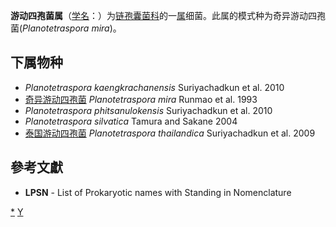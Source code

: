 {{Automatic taxobox
| taxon = Planotetraspora
| authority = Runmao et al. 1993
| type species = 奇异游动四孢菌<br>''Planotetraspora mira''
| type species authority = Runmao et al. 1993
}}
'''游动四孢菌属'''（[[学名|学名]]：{{lang|la|''Planotetraspora''}}）为[[链孢囊菌科|链孢囊菌科]]的一[[属|属]]细菌。此属的模式种为奇异游动四孢菌(''Planotetraspora mira'')。

==下属物种==
* ''Planotetraspora kaengkrachanensis'' Suriyachadkun et al. 2010
* [[奇异游动四孢菌|奇异游动四孢菌]] ''Planotetraspora mira'' Runmao et al. 1993
* ''Planotetraspora phitsanulokensis'' Suriyachadkun et al. 2010
* ''Planotetraspora silvatica'' Tamura and Sakane 2004
* [[泰国游动四孢菌|泰国游动四孢菌]] ''Planotetraspora thailandica'' Suriyachadkun et al. 2009

==參考文獻==
{{reflist}}
* '''LPSN''' - List of Prokaryotic names with Standing in Nomenclature

{{taxonbar}}

[[Category:_链孢囊菌科|*]]
[[Category:_1993年描述的分类群|Y]]